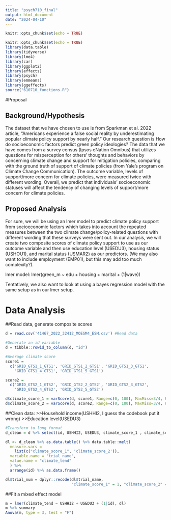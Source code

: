 ---
title: "psych710_final"
output: html_document
date: "2024-04-10"
---

```{r setup, include=FALSE}
knitr::opts_chunk$set(echo = TRUE)
```

```{r, include=FALSE}
knitr::opts_chunk$set(echo = TRUE)
library(data.table)
library(tidyverse)
library(lme4)
library(car)
library(ggplot2)
library(effects)
library(psych)
library(emmeans)
library(ggeffects)
source("610710_functions.R")
```

#Proposal

## Background/Hypothesis
The dataset that we have chosen to use is from Sparkman et al. 2022 article, "Americans experience a false social reality by underestimating popular climate policy support by nearly half." Our research question is How do socioeconomic factors predict green policy ideologies? The data that we have comes from a survey census (Ipsos eNation Omnibus) that utilizes questions for misperception for others' thoughts and behaviors by concerning climate change and support for mitigation policies, comparing with the ground truth of support of climate policies (from Yale's program on Climate Change Communication). The outcome variable, levels of support/more concern for climate policies, were measured twice with different wording. Overall, we predict that individuals' socioeconomic statuses will affect the tendency of changing levels of support/more concern for climate policies.

## Proposed Analysis
For sure, we will be using an lmer model to predict climate policy support from socioeconomic factors which takes into account the repeated measures between the two climate change/policy-related questions with different wording that these surveys were sent out. In our analysis, we will create two composite scores of climate policy support to use as our outcome variable and then use education level (USEDU3), housing status (USHOU1), and marital status (USMAR2) as our predictors. (We may also want to include employment (EMP01), but this may add too much complexity?).

lmer model: lmer(green_m ~ edu + housing + marital + (1|wave))

Tentatively, we also want to look at using a bayes regression model with the same setup as in our lmer setup.

# Data Analysis

##Read data, generate composite scores
```{r}
d = read.csv('41467_2022_32412_MOESM4_ESM.csv') #Read data

#Generate an id variable
d = tibble::rowid_to_column(d, "id")

#Average climate score
score1 = 
  c('GRID_GTS1_1_GTS1', 'GRID_GTS1_2_GTS1', 'GRID_GTS1_3_GTS1', 
    'GRID_GTS1_4_GTS1', 'GRID_GTS1_5_GTS1')

score2 = 
  c('GRID_GTS2_1_GTS2', 'GRID_GTS2_2_GTS2', 'GRID_GTS2_3_GTS2', 
    'GRID_GTS2_4_GTS2', 'GRID_GTS2_5_GTS2')

d$climate_score_1 = varScore(d, score1, Range=c(0, 100), MaxMiss=3/4, Prorate=T) / 5
d$climate_score_2 = varScore(d, score2, Range=c(0, 100), MaxMiss=3/4, Prorate=T) / 5
```

##Clean data: 
>>Household income(USHHI2, I guess the codebook put it wrong)
>>Education level(USEDU3)

```{r}
#Transform to long format
d_clean = d %>% select(id, USHHI2, USEDU3, climate_score_1 , climate_score_2)

dl <- d_clean %>% as.data.table() %>% data.table::melt(
  measure.vars =
    list(c("climate_score_1", 'climate_score_2')), 
  variable.name = "trial_name", 
  value.name = "climate_tend"
  ) %>% 
  arrange(id) %>% as.data.frame()

dl$trial_num = dplyr::recode(dl$trial_name, 
                             "climate_score_1" = 1, "climate_score_2" = 2)
```

##Fit a mixed effect model
```{r}
m = lmer(climate_tend ~ USHHI2 + USEDU3 + (1|id), dl)
m %>% summary
Anova(m, type = 3, test = "F")
```